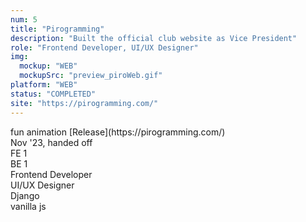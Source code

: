 ```yaml
---
num: 5
title: "Pirogramming"
description: "Built the official club website as Vice President"
role: "Frontend Developer, UI/UX Designer"
img:
  mockup: "WEB"
  mockupSrc: "preview_piroWeb.gif"
platform: "WEB"
status: "COMPLETED"
site: "https://pirogramming.com/"
---
```


<Section>
  <Section.Header title="Project Overview" subTitle="process highlights" />
  <Section.Table>
    <OverviewItem title="Focus">fun animation</OverviewItem>
    <OverviewItem title="Links">
      [Release](https://pirogramming.com/) <br />
    </OverviewItem>
  </Section.Table>
  <Section.Divider />
  <Section.Table>
    <OverviewItem title="Timeline & Status">
      Nov '23, handed off <br />
    </OverviewItem>
    <OverviewItem title="Team">
      FE 1 <br />
      BE 1 <br />
    </OverviewItem>
    <OverviewItem title="Responsibilities">
      Frontend Developer <br />
      UI/UX Designer <br />
    </OverviewItem>
    <OverviewItem title="Tech Stack">
      Django <br />
      vanilla js
    </OverviewItem>
  </Section.Table>
</Section>
